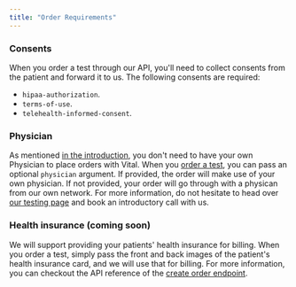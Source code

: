 ```yaml
---
title: "Order Requirements"
---
```


### Consents

When you order a test through our API, you'll need to collect consents from the patient and forward it to us. The following consents are required:

* `hipaa-authorization`.
* `terms-of-use`.
* `telehealth-informed-consent`.

### Physician

As mentioned [in the introduction](/lab/overview/introduction#features), you don't need to have your own Physician to place orders with Vital. When you [order a test](/lab/overview/quickstart#3-placing-an-order), you can pass an optional `physician` argument. If provided, the order will make use of your own physician. If not provided, your order will go through with a physican from our own network. For more information, do not hesitate to head over [our testing page](https://tryvital.io/labs) and book an introductory call with us.

### Health insurance (coming soon)

We will support providing your patients' health insurance for billing. When you order a test, simply pass the front and back images of the patient's health insurance card, and we will use that for billing. For more information, you can checkout the API reference of the [create order endpoint](/api-reference/lab-testing/create-order).
